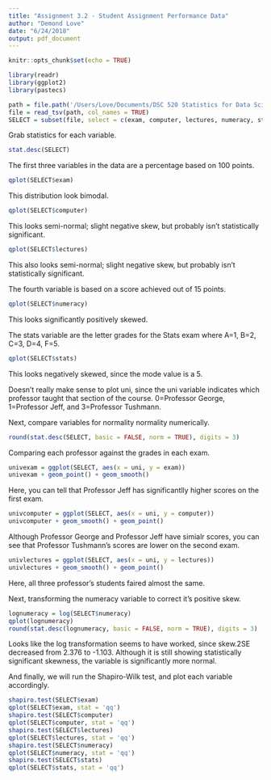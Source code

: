 ```yaml
---
title: "Assignment 3.2 - Student Assignment Performance Data"
author: "Demond Love"
date: "6/24/2018"
output: pdf_document
---
```


```r
knitr::opts_chunk$set(echo = TRUE)
```

```r
library(readr)
library(ggplot2)
library(pastecs)

path = file.path('/Users/Love/Documents/DSC 520 Statistics for Data Science/Week 3 DSC 520/DSC 520 Week 3/Exams.dat')
file = read_tsv(path, col_names = TRUE)
SELECT = subset(file, select = c(exam, computer, lectures, numeracy, stats, uni))

```

Grab statistics for each variable.

```r
stat.desc(SELECT)
```

The first three variables in the data are a percentage based on 100 points.

```r
qplot(SELECT$exam)
```

This distribution look bimodal.

```r
qplot(SELECT$computer)
```

This looks semi-normal; slight negative skew, but probably isn't statistically significant.

```r
qplot(SELECT$lectures)
```

This also looks semi-normal; slight negative skew, but probably isn't statistically significant.

The fourth variable is based on a score achieved out of 15 points.

```r
qplot(SELECT$numeracy)
```

This looks significantly positively skewed.

The stats variable are the letter grades for the Stats exam where A=1, B=2, C=3, D=4, F=5. 
```r
qplot(SELECT$stats)
```

This looks negatively skewed, since the mode value is a 5.

Doesn't really make sense to plot uni, since the uni variable indicates which professor taught that section of the course. 0=Professor George, 1=Professor Jeff, and 3=Professor Tushmann.

Next, compare variables for normality normality numerically.

```r
round(stat.desc(SELECT, basic = FALSE, norm = TRUE), digits = 3)
```


Comparing each professor against the grades in each exam.

```r
univexam = ggplot(SELECT, aes(x = uni, y = exam))
univexam + geom_point() + geom_smooth()
```

Here, you can tell that Professor Jeff has significantlly higher scores on the first exam.

```r
univcomputer = ggplot(SELECT, aes(x = uni, y = computer))
univcomputer + geom_smooth() + geom_point()
```

Although Professor George and Professor Jeff have simialr scores, you can see that Professor Tushmann's scores are lower on the second exam.

```r
univlectures = ggplot(SELECT, aes(x = uni, y = lectures))
univlectures + geom_smooth() + geom_point()
```

Here, all three professor's students faired almost the same.

Next, transforming the numeracy variable to correct it's positive skew.

```r
lognumeracy = log(SELECT$numeracy)
qplot(lognumeracy)
round(stat.desc(lognumeracy, basic = FALSE, norm = TRUE), digits = 3)
```

Looks like the log transformation seems to have worked, since skew.2SE decreased from 2.376 to -1.103. Although it is still showing statistically significant skewness, the variable is significantly more normal.

And finally, we will run the Shapiro-Wilk test, and plot each variable accordingly.

```r
shapiro.test(SELECT$exam)
qplot(SELECT$exam, stat = 'qq')
shapiro.test(SELECT$computer)
qplot(SELECT$computer, stat = 'qq')
shapiro.test(SELECT$lectures)
qplot(SELECT$lectures, stat = 'qq')
shapiro.test(SELECT$numeracy)
qplot(SELECT$numeracy, stat = 'qq')
shapiro.test(SELECT$stats)
qplot(SELECT$stats, stat = 'qq')
```

